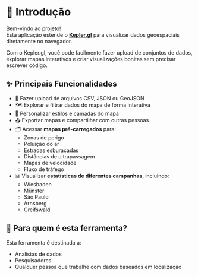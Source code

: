# 📖 Introdução

Bem-vindo ao projeto!  
Esta aplicação estende o **[Kepler.gl](https://kepler.gl/)** para visualizar dados geoespaciais diretamente no navegador.

Com o Kepler.gl, você pode facilmente fazer upload de conjuntos de dados, explorar mapas interativos e criar visualizações bonitas sem precisar escrever código.

## ✨ Principais Funcionalidades

- 📍 Fazer upload de arquivos CSV, JSON ou GeoJSON
- 🗺️ Explorar e filtrar dados do mapa de forma interativa
- 🎨 Personalizar estilos e camadas do mapa
- 📤 Exportar mapas e compartilhar com outras pessoas
- 🗂️ Acessar **mapas pré-carregados** para:
  - Zonas de perigo
  - Poluição do ar
  - Estradas esburacadas
  - Distâncias de ultrapassagem
  - Mapas de velocidade
  - Fluxo de tráfego
- 📊 Visualizar **estatísticas de diferentes campanhas**, incluindo:
  - Wiesbaden
  - Münster
  - São Paulo
  - Arnsberg
  - Greifswald

## 👥 Para quem é esta ferramenta?

Esta ferramenta é destinada a:

- Analistas de dados
- Pesquisadores
- Qualquer pessoa que trabalhe com dados baseados em localização
